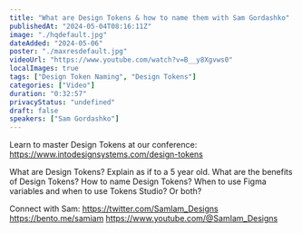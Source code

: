 ```yaml
---
title: "What are Design Tokens & how to name them with Sam Gordashko"
publishedAt: "2024-05-04T08:16:11Z"
image: "./hqdefault.jpg"
dateAdded: "2024-05-06"
poster: "./maxresdefault.jpg"
videoUrl: "https://www.youtube.com/watch?v=B__y8Xgvws0"
localImages: true
tags: ["Design Token Naming", "Design Tokens"]
categories: ["Video"]
duration: "0:32:57"
privacyStatus: "undefined"
draft: false
speakers: ["Sam Gordashko"]
---
```

Learn to master Design Tokens at our conference: https://www.intodesignsystems.com/design-tokens

What are Design Tokens? Explain as if to a 5 year old.
What are the benefits of Design Tokens?
How to name Design Tokens?
When to use Figma variables and when to use Tokens Studio? Or both?

Connect with Sam:
https://twitter.com/SamIam_Designs
https://bento.me/samiam
https://www.youtube.com/@SamIam_Designs
